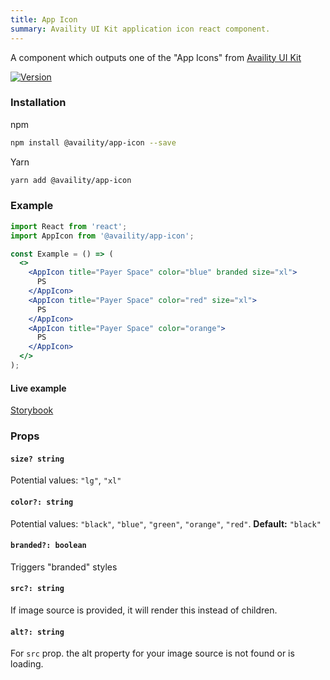 ```yaml
---
title: App Icon
summary: Availity UI Kit application icon react component.
---
```


A component which outputs one of the "App Icons" from [Availity UI Kit](http://availity.github.io/availity-uikit/v3/components#App-Icons)

[![Version](https://img.shields.io/npm/v/@availity/app-icon.svg?style=for-the-badge)](https://www.npmjs.com/package/@availity/app-icon)

### Installation

npm

```bash
npm install @availity/app-icon --save
```

Yarn

```bash
yarn add @availity/app-icon
```

### Example

```jsx
import React from 'react';
import AppIcon from '@availity/app-icon';

const Example = () => (
  <>
    <AppIcon title="Payer Space" color="blue" branded size="xl">
      PS
    </AppIcon>
    <AppIcon title="Payer Space" color="red" size="xl">
      PS
    </AppIcon>
    <AppIcon title="Payer Space" color="orange">
      PS
    </AppIcon>
  </>
);
```

#### Live example

[Storybook](https://availity.github.io/availity-react/storybook/?path=/docs/bootstrap-components-appicon--docs)

### Props

#### `size? string`

Potential values: `"lg"`, `"xl"`

#### `color?: string`

Potential values: `"black"`, `"blue"`, `"green"`, `"orange"`, `"red"`. **Default:** `"black"`

#### `branded?: boolean`

Triggers "branded" styles

#### `src?: string`

If image source is provided, it will render this instead of children.

#### `alt?: string`

For `src` prop. the alt property for your image source is not found or is loading.
